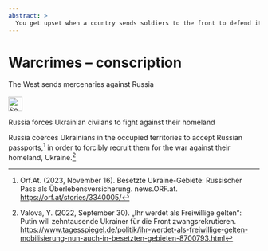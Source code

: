 ---
abstract: > 
  You get upset when a country sends soldiers to the front to defend itself? You'd rather get upset when a country lets its neighbor's children fight its neighbor. 
---

# Warcrimes – conscription {#sec-warcrimes-conscription}

::: {.callout-caution title="Myth"}
The West sends mercenaries against Russia
[<br></br>![Search for topic in EUvsDisinfo](../all_common_img/EUvsDisinfo_400x240.jpg){height=2em}](https://euvsdisinfo.eu/disinformation-cases/?text=russia%20(conscripting%7Cconscription%7Cconscripts%7Cconscript%7Cmercenary%7Cmercenaries)&sort=relevance)
:::
  
::: {.callout-tip title="Truth"}
Russia forces Ukrainian civilans to fight against their homeland
:::
  
Russia coerces Ukrainians in the occupied territories to accept Russian passports,[^warcrimes-conscription-1] in order to forcibly recruit them for the war against their homeland, Ukraine.[^warcrimes-conscription-2]

[^warcrimes-conscription-1]:  Orf.At. (2023, November 16). Besetzte Ukraine-Gebiete: Russischer Pass als Überlebensversicherung. news.ORF.at. [https://orf.at/stories/3340005/](https://orf.at/stories/3340005/)

[^warcrimes-conscription-2]:  Valova, Y. (2022, September 30). „Ihr werdet als Freiwillige gelten“: Putin will zehntausende Ukrainer für die Front zwangsrekrutieren. [https://www.tagesspiegel.de/politik/ihr-werdet-als-freiwillige-gelten-mobilisierung-nun-auch-in-besetzten-gebieten-8700793.html](https://www.tagesspiegel.de/politik/ihr-werdet-als-freiwillige-gelten-mobilisierung-nun-auch-in-besetzten-gebieten-8700793.html)

